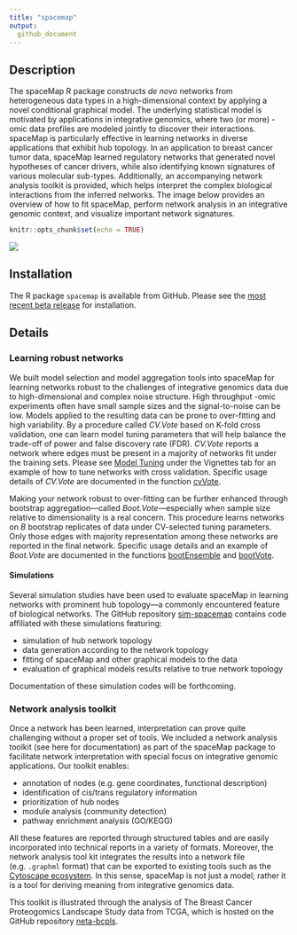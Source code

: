---
title: "spacemap"
output: 
  github_document
---

## Description

The spaceMap R package constructs _de novo_ networks from heterogeneous data types in a high-dimensional context by applying a novel conditional graphical model. The underlying statistical model is motivated by applications in integrative genomics, where two (or more) -omic data profiles are modeled jointly to discover their interactions. spaceMap is particularly effective in learning networks in diverse applications that exhibit hub topology. In an application to breast cancer tumor data, spaceMap learned regulatory networks that generated novel hypotheses of cancer drivers, while also identifying known signatures of various molecular sub-types. Additionally, an accompanying network analysis toolkit is provided, which helps interpret the complex biological interactions from the inferred networks. The image below provides an overview of how to fit spaceMap, perform network analysis in an integrative genomic context, and visualize important network signatures. 

```{r setup, include=FALSE}
knitr::opts_chunk$set(echo = TRUE)
```

![](figures/flow-chart-4.png)

## Installation

The R package `spacemap` is available from GitHub. Please see the [most recent beta release](https://github.com/topherconley/spacemap/releases/tag/v0.45.0-beta) for installation. 


## Details 

### Learning robust networks

We built model selection and model aggregation tools into spaceMap for learning networks robust to the challenges of integrative genomics data due to high-dimensional and complex noise structure.  High throughput -omic experiments often have small sample sizes and the signal-to-noise can be low.  Models applied to the resulting data can be prone to over-fitting and high variability. By  a procedure called *CV.Vote* based on K-fold cross validation, one can learn model tuning parameters that will help balance the trade-off of power and false discovery rate (FDR). *CV.Vote* reports a network where edges must be present in a majority of networks fit under the training sets. Please see [Model Tuning](https://topherconley.github.io/spacemap/articles/tune_sim1.html) under the Vignettes tab for an example of how to tune networks with cross validation. Specific usage details of *CV.Vote* are documented in the function [cvVote](https://topherconley.github.io/spacemap/reference/cvVote.html). 

Making your network robust to over-fitting can be further enhanced through bootstrap aggregation---called *Boot.Vote*---especially when sample size relative to dimensionality is a real concern. This procedure learns networks on $B$ bootstrap replicates of data under CV-selected tuning parameters. Only those edges with majority representation among these networks are reported in the final network.  Specific usage details and an example of *Boot.Vote* are documented in the functions [bootEnsemble](https://topherconley.github.io/spacemap/reference/bootEnsemble.html) and [bootVote](https://topherconley.github.io/spacemap/reference/bootVote.html). 

#### Simulations

Several simulation studies have been used to evaluate spaceMap in learning networks with prominent hub topology---a commonly encountered feature of biological networks. The GitHub repository [sim-spacemap](https://github.com/topherconley/sim-spacemap) contains code affiliated with these simulations featuring: 

- simulation of hub network topology
- data generation according to the network topology
- fitting of spaceMap and other graphical models to the data
- evaluation of graphical models results relative to true network topology

Documentation of these simulation codes will be forthcoming.

### Network analysis toolkit

Once a network has been learned, interpretation can prove quite challenging without a proper set of tools. We included a network analysis toolkit (see here for documentation) as part of the spaceMap package to facilitate network interpretation with special focus on integrative genomic applications. Our toolkit enables:

- annotation of nodes (e.g. gene coordinates, functional description)
- identification of cis/trans regulatory information
- prioritization of hub nodes 
- module analysis (community detection)
- pathway enrichment analysis (GO/KEGG)

All these features  are reported through structured tables and are easily incorporated into technical reports in a variety of formats. Moreover, the network analysis tool kit integrates the results into a network file (e.g. `.graphml` format) that can be exported  to existing tools such as the [Cytoscape ecosystem](http://www.cytoscape.org/what_is_cytoscape.html). In this sense, spaceMap is not just a model; rather it is a tool for deriving meaning from integrative genomics data. 

This toolkit is illustrated through the analysis of The Breast Cancer Proteogomics Landscape Study data from TCGA, which is hosted on the GitHub repository [neta-bcpls](https://topherconley.github.io/neta-bcpls/). 



